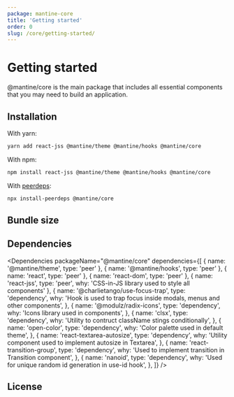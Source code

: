 ```yaml
---
package: mantine-core
title: 'Getting started'
order: 0
slug: /core/getting-started/
---
```


# Getting started

@mantine/core is the main package that includes all essential components
that you may need to build an application.

## Installation

With yarn:

```sh
yarn add react-jss @mantine/theme @mantine/hooks @mantine/core
```

With npm:

```sh
npm install react-jss @mantine/theme @mantine/hooks @mantine/core
```

With [peerdeps](https://www.npmjs.com/package/install-peerdeps):

```sh
npx install-peerdeps @mantine/core
```

## Bundle size

<BundleSize packageName="@mantine/core" />

## Dependencies

<Dependencies
  packageName="@mantine/core"
  dependencies={[
    { name: '@mantine/theme', type: 'peer' },
    { name: '@mantine/hooks', type: 'peer' },
    { name: 'react', type: 'peer' },
    { name: 'react-dom', type: 'peer' },
    { name: 'react-jss', type: 'peer', why: 'CSS-in-JS library used to style all components' },
    {
      name: '@charlietango/use-focus-trap',
      type: 'dependency',
      why: 'Hook is used to trap focus inside modals, menus and other components',
    },
    {
      name: '@modulz/radix-icons',
      type: 'dependency',
      why: 'Icons library used in components',
    },
    {
      name: 'clsx',
      type: 'dependency',
      why: 'Utility to contruct className stings conditionally',
    },
    {
      name: 'open-color',
      type: 'dependency',
      why: 'Color palette used in default theme',
    },
    {
      name: 'react-textarea-autosize',
      type: 'dependency',
      why: 'Utility component used to implement autosize in Textarea',
    },
    {
      name: 'react-transition-group',
      type: 'dependency',
      why: 'Used to implement transition in Transition component',
    },
    {
      name: 'nanoid',
      type: 'dependency',
      why: 'Used for unique random id generation in use-id hook',
    },
  ]}
/>

## License

<License />
